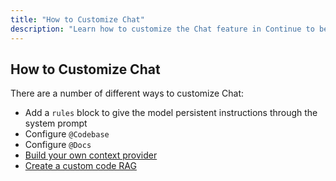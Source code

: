 ```yaml
---
title: "How to Customize Chat"
description: "Learn how to customize the Chat feature in Continue to better suit your workflow."
---
```

## How to Customize Chat
There are a number of different ways to customize Chat:

- Add a `rules` block to give the model persistent instructions through the system prompt
- Configure `@Codebase`
- Configure `@Docs`
- [Build your own context provider](/guides/build-your-own-context-provider)
- [Create a custom code RAG](/guides/custom-code-rag)
